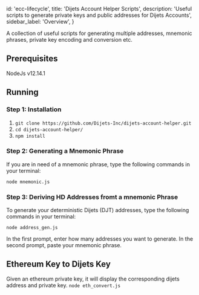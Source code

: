 
  id: 'ecc-lifecycle',
  title: 'Dijets Account Helper Scripts',
  description: 'Useful scripts to generate private keys and public addresses for Dijets Accounts',
  sidebar_label: 'Overview',
}

A collection of useful scripts for generating multiple addresses, mnemonic phrases, private key encoding and conversion etc.

## Prerequisites

NodeJs v12.14.1

## Running

### Step 1: Installation
1) `git clone https://github.com/Dijets-Inc/dijets-account-helper.git`
2) `cd dijets-account-helper/`
3) `npm install`

### Step 2: Generating a Mnemonic Phrase
If you are in need of a mnemonic phrase, type the following commands in your terminal:

`node mnemonic.js`

### Step 3: Deriving HD Addresses fromt a mnemonic Phrase
To generate your deterministic Dijets (DJT) addresses, type the following commands in your terminal:

`node address_gen.js`

In the first prompt, enter how many addresses you want to generate. In the second prompt, paste your mnemonic phrase.

## Ethereum Key to Dijets Key
Given an ethereum private key, it will display the corresponding dijets address and private key.
`node eth_convert.js`

